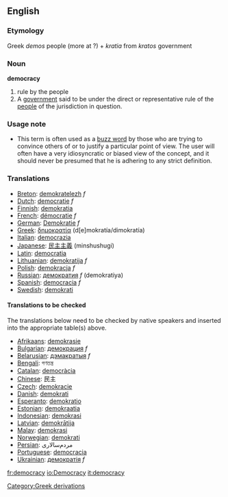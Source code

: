 ==English==
===Etymology===
Greek ''demos'' people (more at ?) + ''kratia'' from ''kratos'' government
=== Noun ===
'''democracy'''
#rule by the people
#A [[government]] said to be under the direct or representative rule of the [[people]] of the jurisdiction in question.  

===Usage note===
*This term is often used as a [[buzz word]] by those who are trying to convince others of or to justify a particular point of view.  The user will often have a very idiosyncratic or biased view of the concept, and it should never be presumed that he is adhering to any strict definition.

===Translations===
*[[Breton]]: [[demokratelezh]] ''f''
*[[Dutch]]: [[democratie]] ''f''
*[[Finnish]]: [[demokratia]]
*[[French]]: [[démocratie]] ''f''
*[[German]]: [[Demokratie]] ''f''
*[[Greek]]: [[δημοκρατία]] (d[e]mokrat&iacute;a/dimokrat&iacute;a)
*[[Italian]]: [[democrazia]]
*[[Japanese]]: [[民主主義]] (minshushugi)
*[[Latin]]: [[democratia]]
*[[Lithuanian]]: [[demokratija]] ''f''
*[[Polish]]: [[demokracja]] ''f''
*[[Russian]]: [[демократия]] ''f'' (demokratiya)
*[[Spanish]]: [[democracia]] ''f''
*[[Swedish]]: [[demokrati]]

====Translations to be checked====
<!--Remove this section once all of the translations below have been moved into the tables above.-->

The translations below need to be checked by native speakers and inserted into the appropriate table(s) above.

*[[Afrikaans]]: [[demokrasie]]
*[[Bulgarian]]: [[демокрация]] ''f''
*[[Belarusian]]: [[дэмакратыя]] ''f''
*[[Bengali]]: গণতন্ত্র
*[[Catalan]]: [[democràcia]]
*[[Chinese]]: 民主
*[[Czech]]: [[demokracie]]
*[[Danish]]: [[demokrati]]
*[[Esperanto]]: [[demokratio]]
*[[Estonian]]: [[demokraatia]]
*[[Indonesian]]: [[demokrasi]]
*[[Latvian]]: [[demokrātija]]
*[[Malay]]: [[demokrasi]]
*[[Norwegian]]: [[demokrati]]
*[[Persian]]: مردم‌سالاری
*[[Portuguese]]: [[democracia]]
*[[Ukrainian]]: [[демократія]] ''f''

[[Category:Greek derivations]]

[[fr:democracy]]
[[io:Democracy]]
[[it:democracy]]